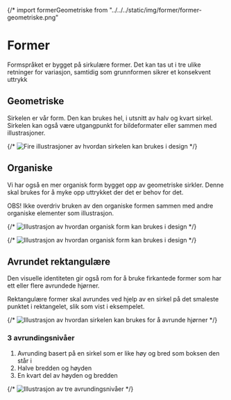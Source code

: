 
<Meta title="Profil/Former" />

{/* import formerGeometriske from "../../../static/img/former/former-geometriske.png"

# Former

Formspråket er bygget på sirkulære former. Det kan tas ut i tre ulike retninger for variasjon, samtidig som grunnformen sikrer et konsekvent uttrykk

## Geometriske

Sirkelen er vår form. Den kan brukes hel, i utsnitt av halv og kvart sirkel. Sirkelen kan også være utgangpunkt for bildeformater eller sammen med illustrasjoner.

{/* <img src={formerGeometriske} alt="Fire illustrasjoner av hvordan sirkelen kan brukes i design" className="sb1ds-layout__spacing-bottom--md" /> */}

## Organiske

Vi har også en mer organisk form bygget opp av geometriske sirkler. Denne skal brukes for å myke opp uttrykket der det er behov for det.

OBS! Ikke overdriv bruken av den organiske formen sammen med andre organiske elementer som illustrasjon.

{/* <img src={formerOrganiske1} alt="Illustrasjon av hvordan organisk form kan brukes i design" className="sb1ds-layout__spacing-bottom--md" /> */}

{/* <img src={formerOrganiske2} alt="Illustrasjon av hvordan organisk form kan brukes i design" className="sb1ds-layout__spacing-bottom--md" /> */}

## Avrundet rektangulære

Den visuelle identiteten gir også rom for å bruke firkantede former som har ett eller flere avrundede hjørner.

Rektangulære former skal avrundes ved hjelp av en sirkel på det smaleste punktet i rektangelet, slik som vist i eksempelet.

{/* <img src={formerAvrundetRektangulaere1} alt="Illustrasjon av hvordan sirkelen kan brukes for å avrunde hjørner" className="sb1ds-layout__spacing-bottom--md" /> */}

### 3 avrundingsnivåer

1. Avrunding basert på en sirkel som er like høy og bred som boksen den står i
2. Halve bredden og høyden
3. En kvart del av høyden og bredden

{/* <img src={formerAvrundetRektangulaere2} alt="Illustrasjon av tre avrundingsnivåer" className="sb1ds-layout__spacing-bottom--md" /> */}
